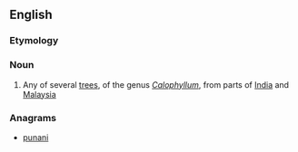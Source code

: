 ==English==
{{rfi}}
{{wikipedia|Calophyllum}}
{{wikispecies|Calophyllum}}

===Etymology===
{{etyl|ta|en}}

{{etystub|en}}

===Noun===
{{en-noun}}

# Any of several [[tree]]s, of the genus ''[[Calophyllum]]'', from parts of [[India]] and [[Malaysia]]

===Anagrams===
* [[punani#English|punani]]